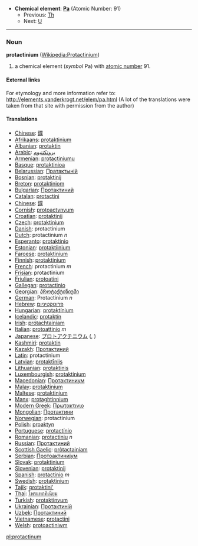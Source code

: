 *'''Chemical element''': '''[[Pa]]''' (Atomic Number: 91)
**Previous: [[Thorium|Th]]
**Next: [[Uranium|U]]
----
=== Noun ===
'''protactinium''' ([[en:Protactinium|Wikipedia:Protactinium]])

# a chemical element (''symbol'' Pa) with [[atomic number]] 91.

====External links====
For etymology and more information refer to:
http://elements.vanderkrogt.net/elem/pa.html
(A lot of the translations were taken from that site with permission from the author)

==== Translations ====
*[[Chinese]]: [[鏷]]
*[[Afrikaans]]: [[protaktinium]]
*[[Albanian]]: [[protaktin]]
*[[Arabic]]: [[بروتكتنيوم]]
*[[Armenian]]: [[protactiniumu]]
*[[Basque]]: [[protaktinioa]]
*[[Belarussian]]: [[Пратактынiй]]
*[[Bosnian]]: [[protaktinij]]
*[[Breton]]: [[protaktiniom]]
*[[Bulgarian]]: [[Протактиний]]
*[[Catalan]]: [[protactini]]
*[[Chinese]]: [[鏷]]
*[[Cornish]]: [[protoactynyum]]
*[[Croatian]]: [[protaktinij]]
*[[Czech]]: [[protaktinium]]
*[[Danish]]: protactinium
*[[Dutch]]: protactinium ''n''
*[[Esperanto]]: [[protaktinio]]
*[[Estonian]]: [[protaktiinium]]
*[[Faroese]]: [[protaktinium]]
*[[Finnish]]: [[protaktinium]]
*[[French]]: protactinium ''m''
*[[Frisian]]: protactinium
*[[Friulian]]: [[protoatini]]
*[[Gallegan]]: [[protactinio]]
*[[Georgian]]: [[პროტაქტინიუმი]]
*[[German]]: Protactinium ''n''
*[[Hebrew]]: [[פרוטקטיניום]]
*[[Hungarian]]: [[protaktínium]]
*[[Icelandic]]: [[protaktín]]
*[[Irish]]: [[prótachtainiam]]
*[[Italian]]: [[protoattinio]] ''m''
*[[Japanese]]: [[プロトアクチニウム]] ([[]], )
*[[Kashmiri]]: [[protaktin]]
*[[Kazakh]]: [[Протактиний]]
*[[Latin]]: protactinium
*[[Latvian]]: [[protaktīnijs]]
*[[Lithuanian]]: [[protaktinis]]
*[[Luxembourgish]]: [[protaktinium]]
*[[Macedonian]]: [[Протактиниум]]
*[[Malay]]: [[protaktinium]]
*[[Maltese]]: [[protaktinjum]]
*[[Manx]]: [[protaghtinnium]]
*[[Modern Greek]]: [[Πρωτακτινιο]] '' ''
*[[Mongolian]]: [[Протактини]]
*[[Norwegian]]: protactinium
*[[Polish]]: [[proaktyn]] '' ''
*[[Portuguese]]: [[protactínio]]
*[[Romanian]]: [[protactiniu]] ''n''
*[[Russian]]: [[Протактиний]] '' ''
*[[Scottish Gaelic]]: [[pròtactainiam]]
*[[Serbian]]: [[Протоактиниjум]]
*[[Slovak]]: [[protaktinium]]
*[[Slovenian]]: [[protaktinij]]
*[[Spanish]]: [[protactinio]] ''m''
*[[Swedish]]: [[protaktinium]]
*[[Tajik]]: [[protaktini']]
*[[Thai]]: [[โพรแทกทิเนียม]]
*[[Turkish]]: [[protaktinyum]]
*[[Ukrainian]]: [[Протактинiй]]
*[[Uzbek]]: [[Протактиний]]
*[[Vietnamese]]: [[protactini]]
*[[Welsh]]: [[protoactiniwm]]

[[pl:protactinum]]